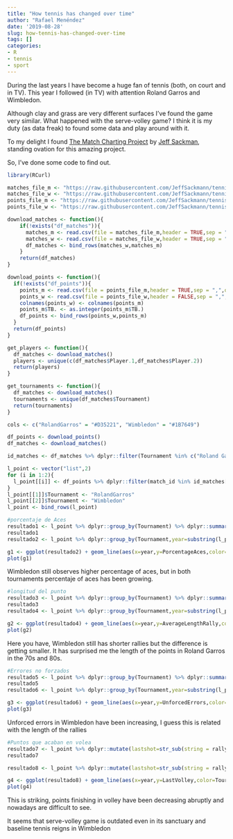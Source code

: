 ```yaml
---
title: "How tennis has changed over time"
author: "Rafael Menéndez"
date: '2019-08-28'
slug: how-tennis-has-changed-over-time
tags: []
categories:
- R
- tennis
- sport
---
```


During the last years I have become a huge fan of tennis (both, on court and in TV). This year I followed (in TV) with attention Roland Garros and Wimbledon.

Although clay and grass are very different surfaces I've found the game very similar. What happened with the serve-volley game? I think it is my duty (as data freak) to found some data and play around with it.

To my delight I found [The Match Charting Project](https://github.com/JeffSackmann/tennis_MatchChartingProject) by [Jeff Sackman](http://www.jeffsackmann.com/), standing ovation for this amazing project.

So, I've done some code to find out.

```r
library(RCurl)

matches_file_m <- "https://raw.githubusercontent.com/JeffSackmann/tennis_MatchChartingProject/master/charting-m-matches.csv"
matches_file_w <- "https://raw.githubusercontent.com/JeffSackmann/tennis_MatchChartingProject/master/charting-w-matches.csv"
points_file_m <- "https://raw.githubusercontent.com/JeffSackmann/tennis_MatchChartingProject/master/charting-m-points.csv"
points_file_w <- "https://raw.githubusercontent.com/JeffSackmann/tennis_MatchChartingProject/master/charting-w-points.csv"

download_matches <- function(){
    if(!exists("df_matches")){
      matches_m <- read.csv(file = matches_file_m,header = TRUE,sep = ",",quote = "")
      matches_w <- read.csv(file = matches_file_w,header = TRUE,sep = ",",quote = "")
      df_matches <- bind_rows(matches_w,matches_m)
    }
    return(df_matches)
}

download_points <- function(){
  if(!exists("df_points")){
    points_m <- read.csv(file = points_file_m,header = TRUE,sep = ",",quote = "")
    points_w <- read.csv(file = points_file_w,header = FALSE,sep = ",",quote = "")
    colnames(points_w) <- colnames(points_m)
    points_m$TB. <- as.integer(points_m$TB.)
    df_points <- bind_rows(points_w,points_m)
  }
  return(df_points)
}

get_players <- function(){
  df_matches <- download_matches()
  players <- unique(c(df_matches$Player.1,df_matches$Player.2))
  return(players)
}

get_tournaments <- function(){
  df_matches <- download_matches()
  tournaments <- unique(df_matches$Tournament)
  return(tournaments)
}

```

```r

cols <- c("RolandGarros" = "#D35221", "Wimbledon" = "#1B7649")

df_points <- download_points()
df_matches <- download_matches()

id_matches <- df_matches %>% dplyr::filter(Tournament %in% c("Roland Garros","Wimbledon")) %>% dplyr::select(match_id,Tournament) %>% dplyr::group_split(Tournament)

l_point <- vector("list",2)
for (i in 1:2){
  l_point[[i]] <- df_points %>% dplyr::filter(match_id %in% id_matches[[i]]$match_id)
}
l_point[[1]]$Tournament <- "RolandGarros"
l_point[[2]]$Tournament <- "Wimbledon"
l_point <- bind_rows(l_point)

#porcentaje de Aces
resultado1 <- l_point %>% dplyr::group_by(Tournament) %>% dplyr::summarise(PorcentajeAces=100*sum(isAce)/n())
resultado1
resultado2 <- l_point %>% dplyr::group_by(Tournament,year=substring(l_point$match_id,1,4)) %>% dplyr::summarise(PorcentageAces=100*sum(isAce)/n())

g1 <- ggplot(resultado2) + geom_line(aes(x=year,y=PorcentageAces,color=Tournament,group=Tournament))  + theme_minimal() + scale_colour_manual(values = cols) + theme(axis.text.x =element_text(angle = 90, hjust = 1))
plot(g1)
```

Wimbledon still observes higher percentage of aces, but in both tournaments percentaje of aces has been growing.

```r
#longitud del punto
resultado3 <- l_point %>% dplyr::group_by(Tournament) %>% dplyr::summarise(AverageLengthRally=mean(rallyLen))
resultado3
resultado4 <- l_point %>% dplyr::group_by(Tournament,year=substring(l_point$match_id,1,4)) %>% dplyr::summarise(AverageLengthRally=mean(rallyLen))

g2 <- ggplot(resultado4) + geom_line(aes(x=year,y=AverageLengthRally,color=Tournament,group=Tournament)) + theme_minimal() + scale_colour_manual(values = cols) + theme(axis.text.x =element_text(angle = 90, hjust = 1))
plot(g2)
```

Here you have, Wimbledon still has shorter rallies but the difference is getting smaller. It has surprised me the length of the points in Roland Garros in the 70s and 80s.

```r
#Errores no forzados
resultado5 <- l_point %>% dplyr::group_by(Tournament) %>% dplyr::summarise(UnforcedErrors=100*sum(isUnforced)/n())
resultado5
resultado6 <- l_point %>% dplyr::group_by(Tournament,year=substring(l_point$match_id,1,4)) %>% dplyr::summarise(UnforcedErrors=100*sum(isUnforced)/n())

g3 <- ggplot(resultado6) + geom_line(aes(x=year,y=UnforcedErrors,color=Tournament,group=Tournament)) + theme_minimal() + scale_colour_manual(values = cols) + theme(axis.text.x =element_text(angle = 90, hjust = 1))
plot(g3)
```

Unforced errors in Wimbledon have been increasing, I guess this is related with the length of the rallies

```r
#Puntos que acaban en volea
resultado7 <- l_point %>% dplyr::mutate(lastshot=str_sub(string = rallyNoDirection,start = -1)) %>% dplyr::mutate(lastisvolley=ifelse(lastshot %in% c("v","z","o","p"),TRUE,FALSE )) %>% dplyr::group_by(Tournament) %>% dplyr::summarise(LastVolley=100*sum(lastisvolley)/n())
resultado7

resultado8 <- l_point %>% dplyr::mutate(lastshot=str_sub(string = rallyNoDirection,start = -1)) %>% dplyr::mutate(lastisvolley=ifelse(lastshot %in% c("v","z","o","p"),TRUE,FALSE )) %>% dplyr::group_by(Tournament,year=substring(l_point$match_id,1,4)) %>% dplyr::summarise(LastVolley=100*sum(lastisvolley)/n())

g4 <- ggplot(resultado8) + geom_line(aes(x=year,y=LastVolley,color=Tournament,group=Tournament)) + theme_minimal() + scale_colour_manual(values = cols) + theme(axis.text.x =element_text(angle = 90, hjust = 1))
plot(g4)
```

This is striking, points finishing in volley have been decreasing abruptly and nowadays are difficult to see.

It seems that serve-volley game is outdated even in its sanctuary and baseline tennis reigns in Wimbledon  

